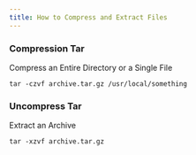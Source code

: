 ---
title: How to Compress and Extract Files
---

### Compression Tar

Compress an Entire Directory or a Single File

```
tar -czvf archive.tar.gz /usr/local/something
```

### Uncompress Tar

Extract an Archive

```
tar -xzvf archive.tar.gz
```

